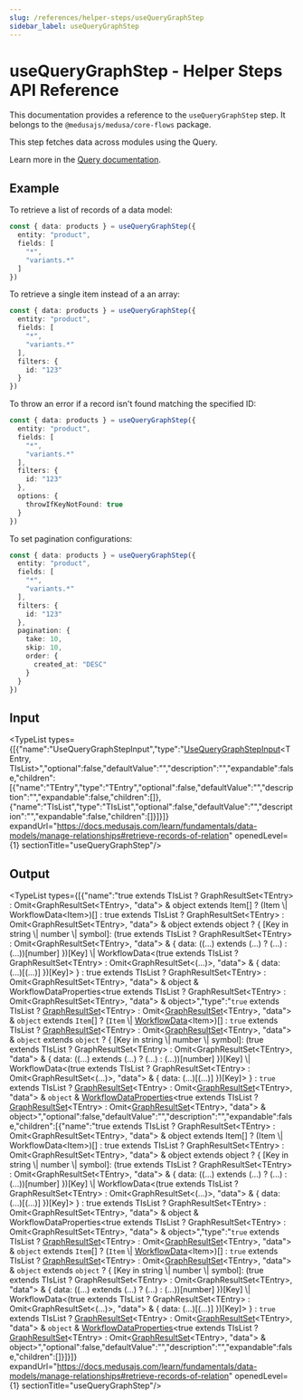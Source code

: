 ```yaml
---
slug: /references/helper-steps/useQueryGraphStep
sidebar_label: useQueryGraphStep
---
```



# useQueryGraphStep - Helper Steps API Reference

This documentation provides a reference to the `useQueryGraphStep` step. It belongs to the `@medusajs/medusa/core-flows` package.

This step fetches data across modules using the Query.

Learn more in the [Query documentation](https://docs.medusajs.com/learn/fundamentals/module-links/query).

## Example

To retrieve a list of records of a data model:

```ts
const { data: products } = useQueryGraphStep({
  entity: "product",
  fields: [
    "*",
    "variants.*"
  ]
})
```

To retrieve a single item instead of a an array:

```ts
const { data: products } = useQueryGraphStep({
  entity: "product",
  fields: [
    "*",
    "variants.*"
  ],
  filters: {
    id: "123"
  }
})
```

To throw an error if a record isn't found matching the specified ID:

```ts
const { data: products } = useQueryGraphStep({
  entity: "product",
  fields: [
    "*",
    "variants.*"
  ],
  filters: {
    id: "123"
  },
  options: {
    throwIfKeyNotFound: true
  }
})
```

To set pagination configurations:

```ts
const { data: products } = useQueryGraphStep({
  entity: "product",
  fields: [
    "*",
    "variants.*"
  ],
  filters: {
    id: "123"
  },
  pagination: {
    take: 10,
    skip: 10,
    order: {
      created_at: "DESC"
    }
  }
})
```

## Input

<TypeList types={[{"name":"UseQueryGraphStepInput","type":"[UseQueryGraphStepInput](../../types/helper_steps.UseQueryGraphStepInput/page.mdx)&#60;TEntry, TIsList&#62;","optional":false,"defaultValue":"","description":"","expandable":false,"children":[{"name":"TEntry","type":"TEntry","optional":false,"defaultValue":"","description":"","expandable":false,"children":[]},{"name":"TIsList","type":"TIsList","optional":false,"defaultValue":"","description":"","expandable":false,"children":[]}]}]} expandUrl="https://docs.medusajs.com/learn/fundamentals/data-models/manage-relationships#retrieve-records-of-relation" openedLevel={1} sectionTitle="useQueryGraphStep"/>

## Output

<TypeList types={[{"name":"true extends TIsList ? GraphResultSet&#60;TEntry&#62; : Omit&#60;GraphResultSet&#60;TEntry&#62;, \"data\"&#62; & object extends Item[] ? (Item \\| WorkflowData&#60;Item&#62;)[] : true extends TIsList ? GraphResultSet&#60;TEntry&#62; : Omit&#60;GraphResultSet&#60;TEntry&#62;, \"data\"&#62; & object extends object ? &#123; [Key in string \\| number \\| symbol]: (true extends TIsList ? GraphResultSet&#60;TEntry&#62; : Omit&#60;GraphResultSet&#60;TEntry&#62;, \"data\"&#62; & &#123; data: ((...) extends (...) ? (...) : (...))[number] &#125;)[Key] \\| WorkflowData&#60;(true extends TIsList ? GraphResultSet&#60;TEntry&#62; : Omit&#60;GraphResultSet&#60;(...)&#62;, \"data\"&#62; & &#123; data: (...)[(...)] &#125;)[Key]&#62; &#125; : true extends TIsList ? GraphResultSet&#60;TEntry&#62; : Omit&#60;GraphResultSet&#60;TEntry&#62;, \"data\"&#62; & object & WorkflowDataProperties&#60;true extends TIsList ? GraphResultSet&#60;TEntry&#62; : Omit&#60;GraphResultSet&#60;TEntry&#62;, \"data\"&#62; & object&#62;","type":"`true` extends TIsList ? [GraphResultSet](../../../types/ModulesSdkTypes/types/types.ModulesSdkTypes.GraphResultSet/page.mdx)&#60;TEntry&#62; : Omit&#60;[GraphResultSet](../../../types/ModulesSdkTypes/types/types.ModulesSdkTypes.GraphResultSet/page.mdx)&#60;TEntry&#62;, \"data\"&#62; & `object` extends `Item`[] ? (`Item` \\| [WorkflowData](../../../workflows/types/workflows.WorkflowData/page.mdx)&#60;Item&#62;)[] : `true` extends TIsList ? [GraphResultSet](../../../types/ModulesSdkTypes/types/types.ModulesSdkTypes.GraphResultSet/page.mdx)&#60;TEntry&#62; : Omit&#60;[GraphResultSet](../../../types/ModulesSdkTypes/types/types.ModulesSdkTypes.GraphResultSet/page.mdx)&#60;TEntry&#62;, \"data\"&#62; & `object` extends `object` ? &#123; [Key in string \\| number \\| symbol]: (true extends TIsList ? GraphResultSet&#60;TEntry&#62; : Omit&#60;GraphResultSet&#60;TEntry&#62;, \"data\"&#62; & &#123; data: ((...) extends (...) ? (...) : (...))[number] &#125;)[Key] \\| WorkflowData&#60;(true extends TIsList ? GraphResultSet&#60;TEntry&#62; : Omit&#60;GraphResultSet&#60;(...)&#62;, \"data\"&#62; & &#123; data: (...)[(...)] &#125;)[Key]&#62; &#125; : `true` extends TIsList ? [GraphResultSet](../../../types/ModulesSdkTypes/types/types.ModulesSdkTypes.GraphResultSet/page.mdx)&#60;TEntry&#62; : Omit&#60;[GraphResultSet](../../../types/ModulesSdkTypes/types/types.ModulesSdkTypes.GraphResultSet/page.mdx)&#60;TEntry&#62;, \"data\"&#62; & `object` & [WorkflowDataProperties](../../../workflows/types/workflows.WorkflowDataProperties/page.mdx)&#60;true extends TIsList ? [GraphResultSet](../../../types/ModulesSdkTypes/types/types.ModulesSdkTypes.GraphResultSet/page.mdx)&#60;TEntry&#62; : Omit&#60;[GraphResultSet](../../../types/ModulesSdkTypes/types/types.ModulesSdkTypes.GraphResultSet/page.mdx)&#60;TEntry&#62;, \"data\"&#62; & object&#62;","optional":false,"defaultValue":"","description":"","expandable":false,"children":[{"name":"true extends TIsList ? GraphResultSet&#60;TEntry&#62; : Omit&#60;GraphResultSet&#60;TEntry&#62;, \"data\"&#62; & object extends Item[] ? (Item \\| WorkflowData&#60;Item&#62;)[] : true extends TIsList ? GraphResultSet&#60;TEntry&#62; : Omit&#60;GraphResultSet&#60;TEntry&#62;, \"data\"&#62; & object extends object ? &#123; [Key in string \\| number \\| symbol]: (true extends TIsList ? GraphResultSet&#60;TEntry&#62; : Omit&#60;GraphResultSet&#60;TEntry&#62;, \"data\"&#62; & &#123; data: ((...) extends (...) ? (...) : (...))[number] &#125;)[Key] \\| WorkflowData&#60;(true extends TIsList ? GraphResultSet&#60;TEntry&#62; : Omit&#60;GraphResultSet&#60;(...)&#62;, \"data\"&#62; & &#123; data: (...)[(...)] &#125;)[Key]&#62; &#125; : true extends TIsList ? GraphResultSet&#60;TEntry&#62; : Omit&#60;GraphResultSet&#60;TEntry&#62;, \"data\"&#62; & object & WorkflowDataProperties&#60;true extends TIsList ? GraphResultSet&#60;TEntry&#62; : Omit&#60;GraphResultSet&#60;TEntry&#62;, \"data\"&#62; & object&#62;","type":"`true` extends TIsList ? [GraphResultSet](../../../types/ModulesSdkTypes/types/types.ModulesSdkTypes.GraphResultSet/page.mdx)&#60;TEntry&#62; : Omit&#60;[GraphResultSet](../../../types/ModulesSdkTypes/types/types.ModulesSdkTypes.GraphResultSet/page.mdx)&#60;TEntry&#62;, \"data\"&#62; & `object` extends `Item`[] ? (`Item` \\| [WorkflowData](../../../workflows/types/workflows.WorkflowData/page.mdx)&#60;Item&#62;)[] : `true` extends TIsList ? [GraphResultSet](../../../types/ModulesSdkTypes/types/types.ModulesSdkTypes.GraphResultSet/page.mdx)&#60;TEntry&#62; : Omit&#60;[GraphResultSet](../../../types/ModulesSdkTypes/types/types.ModulesSdkTypes.GraphResultSet/page.mdx)&#60;TEntry&#62;, \"data\"&#62; & `object` extends `object` ? &#123; [Key in string \\| number \\| symbol]: (true extends TIsList ? GraphResultSet&#60;TEntry&#62; : Omit&#60;GraphResultSet&#60;TEntry&#62;, \"data\"&#62; & &#123; data: ((...) extends (...) ? (...) : (...))[number] &#125;)[Key] \\| WorkflowData&#60;(true extends TIsList ? GraphResultSet&#60;TEntry&#62; : Omit&#60;GraphResultSet&#60;(...)&#62;, \"data\"&#62; & &#123; data: (...)[(...)] &#125;)[Key]&#62; &#125; : `true` extends TIsList ? [GraphResultSet](../../../types/ModulesSdkTypes/types/types.ModulesSdkTypes.GraphResultSet/page.mdx)&#60;TEntry&#62; : Omit&#60;[GraphResultSet](../../../types/ModulesSdkTypes/types/types.ModulesSdkTypes.GraphResultSet/page.mdx)&#60;TEntry&#62;, \"data\"&#62; & `object` & [WorkflowDataProperties](../../../workflows/types/workflows.WorkflowDataProperties/page.mdx)&#60;true extends TIsList ? [GraphResultSet](../../../types/ModulesSdkTypes/types/types.ModulesSdkTypes.GraphResultSet/page.mdx)&#60;TEntry&#62; : Omit&#60;[GraphResultSet](../../../types/ModulesSdkTypes/types/types.ModulesSdkTypes.GraphResultSet/page.mdx)&#60;TEntry&#62;, \"data\"&#62; & object&#62;","optional":false,"defaultValue":"","description":"","expandable":false,"children":[]}]}]} expandUrl="https://docs.medusajs.com/learn/fundamentals/data-models/manage-relationships#retrieve-records-of-relation" openedLevel={1} sectionTitle="useQueryGraphStep"/>
